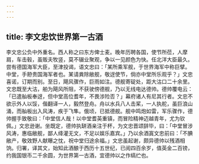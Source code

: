 ```yaml
---
---
---
```

title: 李文忠饮世界第一古酒
---



李文忠公负中外重名。西人称之曰东方俾士麦。晚年历聘各国，使节所莅，人摩肩，车击毂，虽贩夫牧竖，莫不辍业聚观，争以一见颜色为快。任北洋大臣最久。尝有德国海军大臣，至津投谒，语文忠曰：「某所乘军舰，于世界海军中称巨擘。中堂，手刱贵国海军者也。某请粪除敝舰，敬迓使节，倘亦中堂所乐观乎？」文忠喜诺，订期而别。至日，飓风骤作，巨雨如注。德舰寄碇处，距大沽口二十余里。文忠既至大沽，舶为飓风所阻，不获驶傍德舰，乃以无线电达德帅。德帅覆电云：「已遣舢板奉迓，但中堂高位耆年，不畏涉险否？」幕府诸人有尼其行者。文忠不欲示外人以馁，偕翻译一人，毅然登舟。舟以水兵八人击桨，一人执舵，虽巨浪山涌，而舢板出入风涛，疾于飞隼。俄顷，已抵德舰。舰中鸣炮如雷，军乐骤作，德帅握手致敬曰：「中堂信人哉！以中堂耆英重镇，而冒险精神迈越青年，尤为钦佩。」文忠逊谢。坐既定，德帅执缾酒亲注于杯，为文忠晋颂辞毕，曰：「中堂冒涉风涛，惠临敝舰，鄙人绛灌无文，不足以娱乐嘉宾。」乃以余酒寘文忠前曰：「不腆敝产，敬效野人献曝之忱，祝中堂归途余福。」文忠虽起谢，颇异德帅以残酒相饷。归署，译其文，始知此酒酿于西历十五世纪，已阅四百余岁，值英金二百镑，约我国银币二千余圆，为世界第一古酒，宜德帅以之作缟纻也。